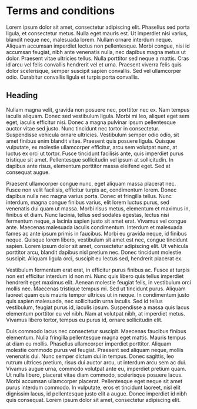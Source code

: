 # Terms and conditions

Lorem ipsum dolor sit amet, consectetur adipiscing elit. Phasellus sed
porta ligula, et consectetur metus. Nulla eget mauris est. Ut imperdiet
nisi varius, blandit neque nec, malesuada lorem. Nullam ornare interdum
neque. Aliquam accumsan imperdiet lectus non pellentesque. Morbi congue,
nisi id accumsan feugiat, nibh ante venenatis nulla, nec dapibus magna
metus ut dolor. Praesent vitae ultricies tellus. Nulla porttitor sed neque
a mattis. Cras id arcu vel felis convallis hendrerit vel et urna. Praesent
viverra felis quis dolor scelerisque, semper suscipit sapien convallis.
Sed vel ullamcorper odio. Curabitur convallis ligula et turpis porta
convallis.

## Heading

Nullam magna velit, gravida non posuere nec, porttitor nec ex. Nam tempus
iaculis aliquam. Donec sed vestibulum ligula. Morbi mi leo, aliquet eget
sem eget, iaculis efficitur nisi. Donec a magna pulvinar ipsum
pellentesque auctor vitae sed justo. Nunc tincidunt nec tortor in
consectetur. Suspendisse vehicula ornare ultricies. Vestibulum semper odio
odio, sit amet finibus enim blandit vitae. Praesent quis posuere ligula.
Quisque vulputate, ex molestie ullamcorper efficitur, arcu sem volutpat
nunc, at luctus ex orci ut tortor. Fusce tincidunt facilisis ante, quis
imperdiet purus tristique sit amet. Pellentesque sollicitudin vel ipsum at
sollicitudin. In dapibus ante risus, elementum porttitor massa eleifend
eget. Sed at consequat augue.

Praesent ullamcorper congue nunc, eget aliquam massa placerat nec. Fusce
non velit facilisis, efficitur turpis ac, condimentum lorem. Donec dapibus
nulla nec magna varius porta. Donec et fringilla tellus. Nunc interdum,
magna congue finibus varius, elit lorem luctus purus, sed venenatis dui
quam ut massa. Morbi risus metus, elementum et maximus in, finibus et
diam. Nunc lacinia, tellus sed sodales egestas, lectus nisi fermentum
neque, a lacinia sapien justo sit amet erat. Vivamus vel congue ante.
Maecenas malesuada iaculis condimentum. Interdum et malesuada fames ac
ante ipsum primis in faucibus. Morbi eu gravida neque, id finibus neque.
Quisque lorem libero, vestibulum sit amet est nec, congue tincidunt
sapien. Lorem ipsum dolor sit amet, consectetur adipiscing elit. Ut
vehicula porttitor arcu, blandit dapibus nisl pretium nec. Donec tincidunt
molestie suscipit. Aliquam ligula orci, suscipit eu lectus sed, hendrerit
placerat ex.

Vestibulum fermentum erat erat, in efficitur purus finibus ac. Fusce at
turpis non est efficitur interdum id non mi. Nunc quis libero quis tellus
imperdiet hendrerit eget maximus elit. Aenean molestie feugiat felis, in
vestibulum orci mollis nec. Maecenas tristique tempus mi. Sed ut tincidunt
purus. Aliquam laoreet quam quis mauris tempor ultrices ut in neque. In
condimentum justo quis sapien malesuada, nec sollicitudin urna iaculis.
Sed id tellus vestibulum, feugiat purus id, iaculis ipsum. Suspendisse a
massa quis lacus elementum porttitor eu vel nibh. Nam at volutpat nibh, at
imperdiet metus. Vivamus libero tortor, tempus eu purus id, ornare
sollicitudin elit.

Duis commodo lacus nec consectetur suscipit. Maecenas faucibus finibus
elementum. Nulla fringilla pellentesque magna eget mattis. Mauris tempus
at diam eu mollis. Phasellus ullamcorper imperdiet porttitor. Aliquam
molestie commodo purus vel feugiat. Praesent sed aliquam neque, mollis
venenatis dui. Nunc semper dictum dui in tempus. Donec sagittis, leo
rutrum ultrices pretium, risus dui auctor arcu, ut interdum arcu sem ac
dui. Vivamus augue urna, commodo volutpat ante eu, imperdiet pretium quam.
Ut nulla libero, placerat vitae diam commodo, scelerisque posuere lacus.
Morbi accumsan ullamcorper placerat. Pellentesque eget neque sit amet
purus interdum commodo. In vulputate, eros et tincidunt laoreet, nisl elit
dignissim lacus, id pellentesque justo elit a augue. Donec imperdiet id
nibh quis consequat. Lorem ipsum dolor sit amet, consectetur adipiscing
elit.
